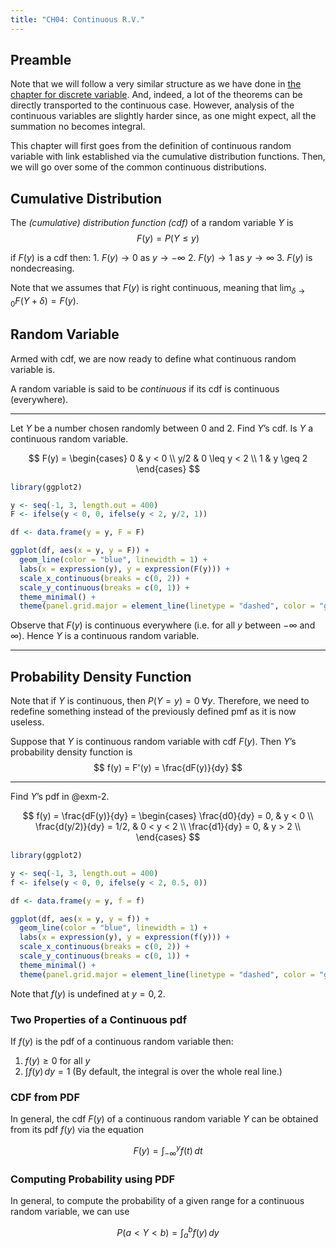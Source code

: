 ```yaml
---
title: "CH04: Continuous R.V."
---
```


## Preamble 

Note that we will follow a very similar structure as we have done in [the chapter for discrete variable](../chapter-03/). And, indeed, a lot of the theorems can be directly transported to the continuous case. However, analysis of the continuous variables are slightly harder since, as one might expect, all the summation no becomes integral.

This chapter will first goes from the definition of continuous random variable with link established via the cumulative distribution functions. Then, we will go over some of the common continuous distributions.

## Cumulative Distribution

::: {#def-cumulative-distribution}

The _(cumulative) distribution function (cdf)_ of a random variable $Y$ is 
$$
F(y) = P(Y \leq y)
$$

:::

::: {#thm-three-props-of-cdf}

if $F(y)$ is a cdf then:
1. $F(y) \to 0$ as $y \to - \infty$
2. $F(y) \to 1$ as $y \to \infty$
3. $F(y)$ is nondecreasing.

Note that we assumes that $F(y)$ is right continuous, meaning that $\lim_{\delta \to 0} F(Y + \delta) = F(y)$.

:::

## Random Variable

Armed with cdf, we are now ready to define what continuous random variable is.

::: {#def-cont-rv}

A random variable is said to be _continuous_ if its cdf is continuous (everywhere).

:::

---

::: {#exm-2}

Let $Y$ be a number chosen randomly between 0 and 2. Find $Y$'s cdf. Is $Y$ a continuous random variable.

$$
F(y) = \begin{cases}
0 & y < 0 \\
y/2 & 0 \leq y < 2 \\
1 & y \geq 2 
\end{cases}
$$

```r
library(ggplot2)

y <- seq(-1, 3, length.out = 400)
F <- ifelse(y < 0, 0, ifelse(y < 2, y/2, 1))

df <- data.frame(y = y, F = F)

ggplot(df, aes(x = y, y = F)) +
  geom_line(color = "blue", linewidth = 1) +
  labs(x = expression(y), y = expression(F(y))) +
  scale_x_continuous(breaks = c(0, 2)) +
  scale_y_continuous(breaks = c(0, 1)) +
  theme_minimal() +
  theme(panel.grid.major = element_line(linetype = "dashed", color = "grey80"))
```

Observe that $F(y)$ is continuous everywhere (i.e. for all $y$ between $-\infty$ and $\infty$). Hence $Y$ is a continuous random variable.

:::

---

## Probability Density Function

Note that if $Y$ is continuous, then $P(Y = y) = 0 \; \forall y$. Therefore, we need to redefine something instead of the previously defined pmf as it is now useless.

::: {#def-pdf}

Suppose that $Y$ is continuous random variable with cdf $F(y)$. Then $Y$'s probability density function is
$$
f(y) = F'(y) = \frac{dF(y)}{dy}
$$

:::

---

::: {#exm-3}

Find $Y$'s pdf in @exm-2.

:::

::: {.solution}

$$
f(y) = \frac{dF(y)}{dy} = \begin{cases}
\frac{d0}{dy} = 0, & y < 0 \\
\frac{d(y/2)}{dy} = 1/2, & 0 < y < 2 \\
\frac{d1}{dy} = 0, & y > 2 \\
\end{cases}
$$

```r
library(ggplot2)

y <- seq(-1, 3, length.out = 400)
f <- ifelse(y < 0, 0, ifelse(y < 2, 0.5, 0))

df <- data.frame(y = y, f = f)

ggplot(df, aes(x = y, y = f)) +
  geom_line(color = "blue", linewidth = 1) +
  labs(x = expression(y), y = expression(f(y))) +
  scale_x_continuous(breaks = c(0, 2)) +
  scale_y_continuous(breaks = c(0, 1)) +
  theme_minimal() +
  theme(panel.grid.major = element_line(linetype = "dashed", color = "grey80"))
```

Note that $f(y)$ is undefined at $y = 0, 2$.

:::

### Two Properties of a Continuous pdf

::: {#thm-two-props-of-cont-pdf name="Two Properties of a Continuous PDF"}

If $f(y)$ is the pdf of a continuous random variable then:

1. $f(y) \geq 0$ for all $y$
2. $\int f(y) \, dy = 1$ (By default, the integral is over the whole real line.)

:::

### CDF from PDF

In general, the cdf $F(y)$ of a continuous random variable $Y$ can be obtained from its pdf $f(y)$ via the equation

$$
F(y) = \int_{-\infty}^{y} f(t) \, dt
$$

### Computing Probability using PDF

In general, to compute the probability of a given range for a continuous random variable, we can use

$$
P(a < Y < b) = \int_a^b f(y) \, dy
$$